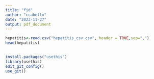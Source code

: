 ```yaml
---
title: "fid"
author: "ccabello"
date: "2023-11-27"
output: pdf_document
---
```


```r
hepatitis<-read.csv("hepatitis_csv.csv", header = TRUE,sep=",") 
head(hepatitis)
```

## 

```r
install.packages("usethis")
library(usethis)
edit_git_config()
use_git()
```
